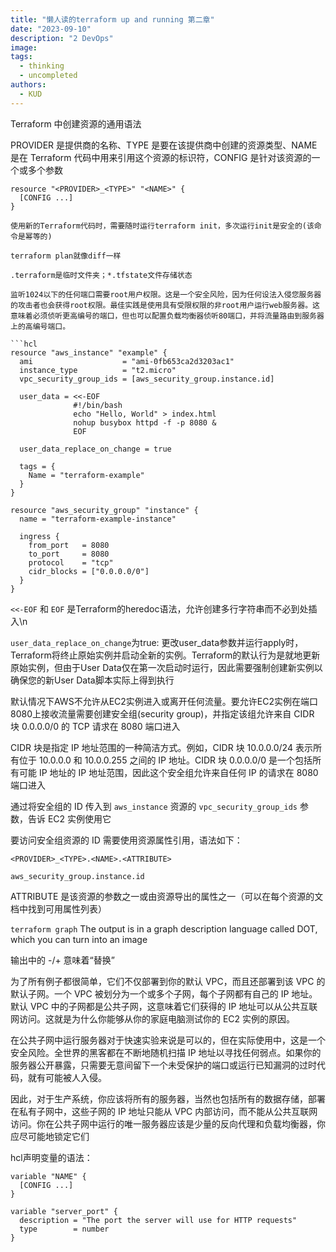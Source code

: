 ```yaml
---
title: "懒人读的terraform up and running 第二章"
date: "2023-09-10"
description: "2 DevOps"
image: 
tags:
  - thinking
  - uncompleted
authors:
  - KUD
---
```


Terraform 中创建资源的通用语法

PROVIDER 是提供商的名称、TYPE 是要在该提供商中创建的资源类型、NAME 是在 Terraform 代码中用来引用这个资源的标识符，CONFIG 是针对该资源的一个或多个参数
```hcl
resource "<PROVIDER>_<TYPE>" "<NAME>" {
  [CONFIG ...]
}

使用新的Terraform代码时，需要随时运行terraform init，多次运行init是安全的(该命令是幂等的)

terraform plan就像diff一样

.terraform是临时文件夹；*.tfstate文件存储状态

监听1024以下的任何端口需要root用户权限。这是一个安全风险，因为任何设法入侵您服务器的攻击者也会获得root权限。最佳实践是使用具有受限权限的非root用户运行web服务器。这意味着必须侦听更高编号的端口，但也可以配置负载均衡器侦听80端口，并将流量路由到服务器上的高编号端口。

```hcl
resource "aws_instance" "example" {
  ami                    = "ami-0fb653ca2d3203ac1"
  instance_type          = "t2.micro"
  vpc_security_group_ids = [aws_security_group.instance.id]

  user_data = <<-EOF
              #!/bin/bash
              echo "Hello, World" > index.html
              nohup busybox httpd -f -p 8080 &
              EOF

  user_data_replace_on_change = true

  tags = {
    Name = "terraform-example"
  }
}

resource "aws_security_group" "instance" {
  name = "terraform-example-instance"

  ingress {
    from_port   = 8080
    to_port     = 8080
    protocol    = "tcp"
    cidr_blocks = ["0.0.0.0/0"]
  }
}
```

`<<-EOF` 和 `EOF` 是Terraform的heredoc语法，允许创建多行字符串而不必到处插入\n

`user_data_replace_on_change`为true: 更改user_data参数并运行apply时，Terraform将终止原始实例并启动全新的实例。Terraform的默认行为是就地更新原始实例，但由于User Data仅在第一次启动时运行，因此需要强制创建新实例以确保您的新User Data脚本实际上得到执行

默认情况下AWS不允许从EC2实例进入或离开任何流量。要允许EC2实例在端口8080上接收流量需要创建安全组(security group)，并指定该组允许来自 CIDR 块 0.0.0.0/0 的 TCP 请求在 8080 端口进入

CIDR 块是指定 IP 地址范围的一种简洁方式。例如，CIDR 块 10.0.0.0/24 表示所有位于 10.0.0.0 和 10.0.0.255 之间的 IP 地址。CIDR 块 0.0.0.0/0 是一个包括所有可能 IP 地址的 IP 地址范围，因此这个安全组允许来自任何 IP 的请求在 8080 端口进入

通过将安全组的 ID 传入到 `aws_instance` 资源的 `vpc_security_group_ids` 参数，告诉 EC2 实例使用它

要访问安全组资源的 ID 需要使用资源属性引用，语法如下：

```hcl
<PROVIDER>_<TYPE>.<NAME>.<ATTRIBUTE>

aws_security_group.instance.id
```

ATTRIBUTE 是该资源的参数之一或由资源导出的属性之一（可以在每个资源的文档中找到可用属性列表）

`terraform graph` The output is in a graph description language called DOT, which you can turn into an image

输出中的 -/+ 意味着“替换”

为了所有例子都很简单，它们不仅部署到你的默认 VPC，而且还部署到该 VPC 的默认子网。一个 VPC 被划分为一个或多个子网，每个子网都有自己的 IP 地址。默认 VPC 中的子网都是公共子网，这意味着它们获得的 IP 地址可以从公共互联网访问。这就是为什么你能够从你的家庭电脑测试你的 EC2 实例的原因。

在公共子网中运行服务器对于快速实验来说是可以的，但在实际使用中，这是一个安全风险。全世界的黑客都在不断地随机扫描 IP 地址以寻找任何弱点。如果你的服务器公开暴露，只需要无意间留下一个未受保护的端口或运行已知漏洞的过时代码，就有可能被人入侵。

因此，对于生产系统，你应该将所有的服务器，当然也包括所有的数据存储，部署在私有子网中，这些子网的 IP 地址只能从 VPC 内部访问，而不能从公共互联网访问。你在公共子网中运行的唯一服务器应该是少量的反向代理和负载均衡器，你应尽可能地锁定它们

hcl声明变量的语法：

```hcl
variable "NAME" {
  [CONFIG ...]
}

variable "server_port" {
  description = "The port the server will use for HTTP requests"
  type        = number
}
```
